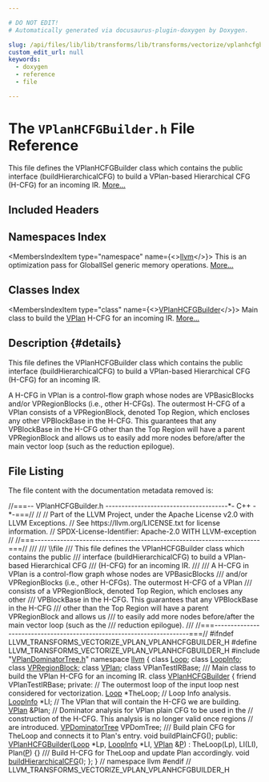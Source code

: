 ```yaml
---

# DO NOT EDIT!
# Automatically generated via docusaurus-plugin-doxygen by Doxygen.

slug: /api/files/lib/lib/transforms/lib/transforms/vectorize/vplanhcfgbuilder-h
custom_edit_url: null
keywords:
  - doxygen
  - reference
  - file

---
```





# The `VPlanHCFGBuilder.h` File Reference

<DoxygenPage pluginConfig={pluginConfig}>

This file defines the VPlanHCFGBuilder class which contains the public interface (buildHierarchicalCFG) to build a VPlan-based Hierarchical CFG (H-CFG) for an incoming IR. <a href="#details">More...</a>

## Included Headers

<IncludesList>
<IncludesListItem
  filePath="VPlanDominatorTree.h"
  permalink="/docs/api/files/lib/lib/transforms/lib/transforms/vectorize/vplandominatortree-h"
  isLocal="true" />
</IncludesList>

## Namespaces Index

<MembersIndex>

<MembersIndexItem
  type="namespace"
  name={<><a href="/docs/api/namespaces/llvm">llvm</a></>}>
This is an optimization pass for GlobalISel generic memory operations. <a href="/docs/api/namespaces/llvm/#details">More...</a>
</MembersIndexItem>

</MembersIndex>

## Classes Index

<MembersIndex>

<MembersIndexItem
  type="class"
  name={<><a href="/docs/api/classes/llvm/vplanhcfgbuilder">VPlanHCFGBuilder</a></>}>
Main class to build the <a href="/docs/api/classes/llvm/vplan">VPlan</a> H-CFG for an incoming IR. <a href="/docs/api/classes/llvm/vplanhcfgbuilder/#details">More...</a>
</MembersIndexItem>

</MembersIndex>

## Description {#details}

This file defines the VPlanHCFGBuilder class which contains the public interface (buildHierarchicalCFG) to build a VPlan-based Hierarchical CFG (H-CFG) for an incoming IR.

A H-CFG in VPlan is a control-flow graph whose nodes are VPBasicBlocks and/or VPRegionBlocks (i.e., other H-CFGs). The outermost H-CFG of a VPlan consists of a VPRegionBlock, denoted Top Region, which encloses any other VPBlockBase in the H-CFG. This guarantees that any VPBlockBase in the H-CFG other than the Top Region will have a parent VPRegionBlock and allows us to easily add more nodes before/after the main vector loop (such as the reduction epilogue).

## File Listing

The file content with the documentation metadata removed is:

<ProgramListing>

<Link id="l00001" /><CodeLine lineNumber="1"><Highlight kind="comment">//===-- VPlanHCFGBuilder.h --------------------------------------&#42;- C++ -&#42;-===//</Highlight><Highlight kind="normal"></Highlight></CodeLine>
<Link id="l00002" /><CodeLine lineNumber="2"><Highlight kind="normal"></Highlight><Highlight kind="comment">//</Highlight><Highlight kind="normal"></Highlight></CodeLine>
<Link id="l00003" /><CodeLine lineNumber="3"><Highlight kind="normal"></Highlight><Highlight kind="comment">// Part of the LLVM Project, under the Apache License v2.0 with LLVM Exceptions.</Highlight><Highlight kind="normal"></Highlight></CodeLine>
<Link id="l00004" /><CodeLine lineNumber="4"><Highlight kind="normal"></Highlight><Highlight kind="comment">// See https://llvm.org/LICENSE.txt for license information.</Highlight><Highlight kind="normal"></Highlight></CodeLine>
<Link id="l00005" /><CodeLine lineNumber="5"><Highlight kind="normal"></Highlight><Highlight kind="comment">// SPDX-License-Identifier: Apache-2.0 WITH LLVM-exception</Highlight><Highlight kind="normal"></Highlight></CodeLine>
<Link id="l00006" /><CodeLine lineNumber="6"><Highlight kind="normal"></Highlight><Highlight kind="comment">//</Highlight><Highlight kind="normal"></Highlight></CodeLine>
<Link id="l00007" /><CodeLine lineNumber="7"><Highlight kind="normal"></Highlight><Highlight kind="comment">//===----------------------------------------------------------------------===//</Highlight><Highlight kind="comment"></Highlight></CodeLine>
<Link id="l00008" /><CodeLine lineNumber="8"><Highlight kind="comment">///</Highlight></CodeLine>
<Link id="l00009" /><CodeLine lineNumber="9"><Highlight kind="comment">/// \\file</Highlight></CodeLine>
<Link id="l00010" /><CodeLine lineNumber="10"><Highlight kind="comment">/// This file defines the VPlanHCFGBuilder class which contains the public</Highlight></CodeLine>
<Link id="l00011" /><CodeLine lineNumber="11"><Highlight kind="comment">/// interface (buildHierarchicalCFG) to build a VPlan-based Hierarchical CFG</Highlight></CodeLine>
<Link id="l00012" /><CodeLine lineNumber="12"><Highlight kind="comment">/// (H-CFG) for an incoming IR.</Highlight></CodeLine>
<Link id="l00013" /><CodeLine lineNumber="13"><Highlight kind="comment">///</Highlight></CodeLine>
<Link id="l00014" /><CodeLine lineNumber="14"><Highlight kind="comment">/// A H-CFG in VPlan is a control-flow graph whose nodes are VPBasicBlocks</Highlight></CodeLine>
<Link id="l00015" /><CodeLine lineNumber="15"><Highlight kind="comment">/// and/or VPRegionBlocks (i.e., other H-CFGs). The outermost H-CFG of a VPlan</Highlight></CodeLine>
<Link id="l00016" /><CodeLine lineNumber="16"><Highlight kind="comment">/// consists of a VPRegionBlock, denoted Top Region, which encloses any other</Highlight></CodeLine>
<Link id="l00017" /><CodeLine lineNumber="17"><Highlight kind="comment">/// VPBlockBase in the H-CFG. This guarantees that any VPBlockBase in the H-CFG</Highlight></CodeLine>
<Link id="l00018" /><CodeLine lineNumber="18"><Highlight kind="comment">/// other than the Top Region will have a parent VPRegionBlock and allows us</Highlight></CodeLine>
<Link id="l00019" /><CodeLine lineNumber="19"><Highlight kind="comment">/// to easily add more nodes before/after the main vector loop (such as the</Highlight></CodeLine>
<Link id="l00020" /><CodeLine lineNumber="20"><Highlight kind="comment">/// reduction epilogue).</Highlight></CodeLine>
<Link id="l00021" /><CodeLine lineNumber="21"><Highlight kind="comment">///</Highlight><Highlight kind="normal"></Highlight></CodeLine>
<Link id="l00022" /><CodeLine lineNumber="22"><Highlight kind="normal"></Highlight><Highlight kind="comment">//===----------------------------------------------------------------------===//</Highlight><Highlight kind="normal"></Highlight></CodeLine>
<Link id="l00023" /><CodeLine lineNumber="23"><Highlight kind="normal"></Highlight></CodeLine>
<Link id="l00024" /><CodeLine lineNumber="24"><Highlight kind="normal"></Highlight><Highlight kind="preprocessor">#ifndef LLVM&#95;TRANSFORMS&#95;VECTORIZE&#95;VPLAN&#95;VPLANHCFGBUILDER&#95;H</Highlight><Highlight kind="normal"></Highlight></CodeLine>
<Link id="l00025" /><CodeLine lineNumber="25"><Highlight kind="normal"></Highlight><Highlight kind="preprocessor">#define LLVM&#95;TRANSFORMS&#95;VECTORIZE&#95;VPLAN&#95;VPLANHCFGBUILDER&#95;H</Highlight><Highlight kind="normal"></Highlight></CodeLine>
<Link id="l00026" /><CodeLine lineNumber="26"><Highlight kind="normal"></Highlight></CodeLine>
<Link id="l00027" /><CodeLine lineNumber="27"><Highlight kind="normal"></Highlight><Highlight kind="preprocessor">#include &quot;<a href="/docs/api/files/lib/lib/transforms/lib/transforms/vectorize/vplandominatortree-h">VPlanDominatorTree.h</a>&quot;</Highlight><Highlight kind="normal"></Highlight></CodeLine>
<Link id="l00028" /><CodeLine lineNumber="28"><Highlight kind="normal"></Highlight></CodeLine>
<Link id="l00029" /><CodeLine lineNumber="29"><Highlight kind="normal"></Highlight><Highlight kind="keyword">namespace </Highlight><Highlight kind="normal"><a href="/docs/api/namespaces/llvm">llvm</a> &#123;</Highlight></CodeLine>
<Link id="l00030" /><CodeLine lineNumber="30"><Highlight kind="normal"></Highlight></CodeLine>
<Link id="l00031" /><CodeLine lineNumber="31"><Highlight kind="normal"></Highlight><Highlight kind="keyword">class </Highlight><Highlight kind="normal"><a href="/docs/api/classes/llvm/loop">Loop</a>;</Highlight></CodeLine>
<Link id="l00032" /><CodeLine lineNumber="32"><Highlight kind="normal"></Highlight><Highlight kind="keyword">class </Highlight><Highlight kind="normal"><a href="/docs/api/classes/llvm/loopinfo">LoopInfo</a>;</Highlight></CodeLine>
<Link id="l00033" /><CodeLine lineNumber="33"><Highlight kind="normal"></Highlight><Highlight kind="keyword">class </Highlight><Highlight kind="normal"><a href="/docs/api/classes/llvm/vpregionblock">VPRegionBlock</a>;</Highlight></CodeLine>
<Link id="l00034" /><CodeLine lineNumber="34"><Highlight kind="normal"></Highlight><Highlight kind="keyword">class </Highlight><Highlight kind="normal"><a href="/docs/api/classes/llvm/vplan">VPlan</a>;</Highlight></CodeLine>
<Link id="l00035" /><CodeLine lineNumber="35"><Highlight kind="normal"></Highlight><Highlight kind="keyword">class </Highlight><Highlight kind="normal">VPlanTestIRBase;</Highlight></CodeLine>
<Link id="l00036" /><CodeLine lineNumber="36"><Highlight kind="normal"></Highlight><Highlight kind="comment"></Highlight></CodeLine>
<Link id="l00037" /><CodeLine lineNumber="37"><Highlight kind="comment">/// Main class to build the VPlan H-CFG for an incoming IR.</Highlight><Highlight kind="normal"></Highlight></CodeLine>
<Link id="l00038" /><CodeLine lineNumber="38" lineLink="/docs/api/classes/llvm/vplanhcfgbuilder"><Highlight kind="normal"></Highlight><Highlight kind="keyword">class </Highlight><Highlight kind="normal"><a href="/docs/api/classes/llvm/vplanhcfgbuilder/#a8bce0f5c7b119755cf368c61363dc230">VPlanHCFGBuilder</a> &#123;</Highlight></CodeLine>
<Link id="l00039" /><CodeLine lineNumber="39"><Highlight kind="normal">  </Highlight><Highlight kind="keyword">friend</Highlight><Highlight kind="normal"> VPlanTestIRBase;</Highlight></CodeLine>
<Link id="l00040" /><CodeLine lineNumber="40"><Highlight kind="normal"></Highlight></CodeLine>
<Link id="l00041" /><CodeLine lineNumber="41"><Highlight kind="normal"></Highlight><Highlight kind="keyword">private</Highlight><Highlight kind="normal">:</Highlight></CodeLine>
<Link id="l00042" /><CodeLine lineNumber="42"><Highlight kind="normal">  </Highlight><Highlight kind="comment">// The outermost loop of the input loop nest considered for vectorization.</Highlight><Highlight kind="normal"></Highlight></CodeLine>
<Link id="l00043" /><CodeLine lineNumber="43"><Highlight kind="normal">  <a href="/docs/api/classes/llvm/loop">Loop</a> &#42;TheLoop;</Highlight></CodeLine>
<Link id="l00044" /><CodeLine lineNumber="44"><Highlight kind="normal"></Highlight></CodeLine>
<Link id="l00045" /><CodeLine lineNumber="45"><Highlight kind="normal">  </Highlight><Highlight kind="comment">// Loop Info analysis.</Highlight><Highlight kind="normal"></Highlight></CodeLine>
<Link id="l00046" /><CodeLine lineNumber="46"><Highlight kind="normal">  <a href="/docs/api/classes/llvm/loopinfo">LoopInfo</a> &#42;LI;</Highlight></CodeLine>
<Link id="l00047" /><CodeLine lineNumber="47"><Highlight kind="normal"></Highlight></CodeLine>
<Link id="l00048" /><CodeLine lineNumber="48"><Highlight kind="normal">  </Highlight><Highlight kind="comment">// The VPlan that will contain the H-CFG we are building.</Highlight><Highlight kind="normal"></Highlight></CodeLine>
<Link id="l00049" /><CodeLine lineNumber="49"><Highlight kind="normal">  <a href="/docs/api/classes/llvm/vplan">VPlan</a> &amp;Plan;</Highlight></CodeLine>
<Link id="l00050" /><CodeLine lineNumber="50"><Highlight kind="normal"></Highlight></CodeLine>
<Link id="l00051" /><CodeLine lineNumber="51"><Highlight kind="normal">  </Highlight><Highlight kind="comment">// Dominator analysis for VPlan plain CFG to be used in the</Highlight><Highlight kind="normal"></Highlight></CodeLine>
<Link id="l00052" /><CodeLine lineNumber="52"><Highlight kind="normal">  </Highlight><Highlight kind="comment">// construction of the H-CFG. This analysis is no longer valid once regions</Highlight><Highlight kind="normal"></Highlight></CodeLine>
<Link id="l00053" /><CodeLine lineNumber="53"><Highlight kind="normal">  </Highlight><Highlight kind="comment">// are introduced.</Highlight><Highlight kind="normal"></Highlight></CodeLine>
<Link id="l00054" /><CodeLine lineNumber="54"><Highlight kind="normal">  <a href="/docs/api/classes/llvm/vpdominatortree">VPDominatorTree</a> VPDomTree;</Highlight></CodeLine>
<Link id="l00055" /><CodeLine lineNumber="55"><Highlight kind="normal"></Highlight><Highlight kind="comment"></Highlight></CodeLine>
<Link id="l00056" /><CodeLine lineNumber="56"><Highlight kind="comment">  /// Build plain CFG for TheLoop and connects it to Plan&#39;s entry.</Highlight><Highlight kind="normal"></Highlight></CodeLine>
<Link id="l00057" /><CodeLine lineNumber="57"><Highlight kind="normal">  </Highlight><Highlight kind="keywordtype">void</Highlight><Highlight kind="normal"> buildPlainCFG();</Highlight></CodeLine>
<Link id="l00058" /><CodeLine lineNumber="58"><Highlight kind="normal"></Highlight></CodeLine>
<Link id="l00059" /><CodeLine lineNumber="59"><Highlight kind="normal"></Highlight><Highlight kind="keyword">public</Highlight><Highlight kind="normal">:</Highlight></CodeLine>
<Link id="l00060" /><CodeLine lineNumber="60" lineLink="/docs/api/classes/llvm/vplanhcfgbuilder/#a8bce0f5c7b119755cf368c61363dc230"><Highlight kind="normal">  <a href="/docs/api/classes/llvm/vplanhcfgbuilder/#a8bce0f5c7b119755cf368c61363dc230">VPlanHCFGBuilder</a>(<a href="/docs/api/classes/llvm/loop">Loop</a> &#42;Lp, <a href="/docs/api/classes/llvm/loopinfo">LoopInfo</a> &#42;LI, <a href="/docs/api/classes/llvm/vplan">VPlan</a> &amp;<a href="/docs/api/files/lib/lib/option/option-cpp/#a04665169063c8ca1f2ea96c27fc7c2b2">P</a>)</Highlight></CodeLine>
<Link id="l00061" /><CodeLine lineNumber="61"><Highlight kind="normal">      : TheLoop(Lp), LI(LI), Plan(<a href="/docs/api/files/lib/lib/option/option-cpp/#a04665169063c8ca1f2ea96c27fc7c2b2">P</a>) &#123;&#125;</Highlight></CodeLine>
<Link id="l00062" /><CodeLine lineNumber="62"><Highlight kind="normal"></Highlight><Highlight kind="comment"></Highlight></CodeLine>
<Link id="l00063" /><CodeLine lineNumber="63"><Highlight kind="comment">  /// Build H-CFG for TheLoop and update Plan accordingly.</Highlight><Highlight kind="normal"></Highlight></CodeLine>
<Link id="l00064" /><CodeLine lineNumber="64"><Highlight kind="normal">  </Highlight><Highlight kind="keywordtype">void</Highlight><Highlight kind="normal"> <a href="/docs/api/classes/llvm/vplanhcfgbuilder/#a8ef4332eb7802ff0c53ca8ba7e999298">buildHierarchicalCFG</a>();</Highlight></CodeLine>
<Link id="l00065" /><CodeLine lineNumber="65"><Highlight kind="normal">&#125;;</Highlight></CodeLine>
<Link id="l00066" /><CodeLine lineNumber="66"><Highlight kind="normal">&#125; </Highlight><Highlight kind="comment">// namespace llvm</Highlight><Highlight kind="normal"></Highlight></CodeLine>
<Link id="l00067" /><CodeLine lineNumber="67"><Highlight kind="normal"></Highlight></CodeLine>
<Link id="l00068" /><CodeLine lineNumber="68"><Highlight kind="normal"></Highlight><Highlight kind="preprocessor">#endif </Highlight><Highlight kind="comment">// LLVM&#95;TRANSFORMS&#95;VECTORIZE&#95;VPLAN&#95;VPLANHCFGBUILDER&#95;H</Highlight><Highlight kind="normal"></Highlight></CodeLine>

</ProgramListing>


</DoxygenPage>
